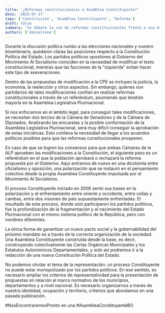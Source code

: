 ```yaml
---
title: '¿Reformas constitucionales o Asamblea Constituyente?'
date: '2025-07-27'
tags: ['Constitución', 'Asamblea Constituyente', 'Reforma']
draft: false
summary: 'Se debate la vía de reformas constitucionales frente a una Asamblea Constituyente participativa para garantizar un nuevo pacto social.'
authors: ['danielrene']
---
```


Durante la discusión política rumbo a las elecciones nacionales y nuestro bicentenario, quedaron claras las posiciones respecto a la Constitución Política del Estado. Los partidos políticos opositores al Gobierno del Movimiento Al Socialismo coinciden en la necesidad de modificar el texto constitucional, mientras que las facciones de la "izquierda" evitan hacer este tipo de aseveraciones.

Dentro de las propuestas de modificación a la CPE se incluyen la justicia, la economía, la reelección y otros aspectos. Sin embargo, quienes son partidarios de tales modificaciones confían en realizar reformas constitucionales a través de un referéndum, asumiendo que tendrán mayoría en la Asamblea Legislativa Plurinacional.

Si nos enfocamos en el ámbito legal, para conseguir tales modificaciones, se necesitan dos tercios de la Cámara de Senadores y de la Cámara de Diputados. Analizando las encuestas y la posible conformación de la Asamblea Legislativa Plurinacional, será muy difícil conseguir la aprobación de estas iniciativas. Esto conlleva la necesidad de llegar a los acuerdos políticos posibles para que las reformas constitucionales prosperen.

En caso de que se logren los consensos para que ambas Cámaras de la ALP aprueben las modificaciones a la Constitución, el siguiente paso es un referéndum en el que la población aprobará o rechazará la reforma propuesta por el Gobierno. Aquí entramos de nuevo en una dicotomía entre oficialismo y oposición, una polarización que se instauró en el pensamiento colectivo desde la propia Asamblea Constituyente impulsada por el Movimiento Al Socialismo.

El proceso Constituyente iniciado en 2006 sentó sus bases en la polarización y el enfrentamiento entre oriente y occidente, entre collas y cambas, entre dos visiones de país supuestamente enfrentadas. El resultado de este proceso, donde solo participaron los partidos políticos, fue la profundización de la fragmentación y el nacimiento del Estado Plurinacional con el mismo sistema político de la República, pero con nombres diferentes.

La única forma de garantizar un nuevo pacto social y la gobernabilidad del próximo mandato es a través de la correcta organización de la sociedad. Una Asamblea Constituyente construida desde la base, es decir, construyendo colectivamente las Cartas Orgánicas Municipales y los Estatutos Autonómicos Departamentales, y solo así podremos ir a la redacción de una nueva Constitución Política del Estado.

No podemos olvidar el tema de la representación: un proceso Constituyente no puede estar monopolizado por los partidos políticos. En ese sentido, es necesario ampliar los criterios de representatividad para la presentación de propuestas en relación al marco normativo de los municipios, departamentos y a nivel nacional. Es necesario organizarnos a través de nuestra identidad, ocupación y territorio, criterios que abordamos en una pasada publicación.

#NosEncontraremosPronto en una #AsambleaConstituyenteBO
